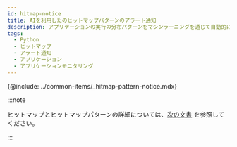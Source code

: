 ```yaml
---
id: hitmap-notice
title: AIを利用したのヒットマップパターンのアラート通知
description: アプリケーションの実行の分布パターンをマシンラーニングを通じて自動的に認識し、アラート通知を送信します。
tags:
  - Python
  - ヒットマップ
  - アラート通知
  - アプリケーション
  - アプリケーションモニタリング
---
```


{@include: ../common-items/_hitmap-pattern-notice.mdx}

:::note

ヒットマップとヒットマップパターンの詳細については、[次の文書](trs-view) を参照してください。

:::
